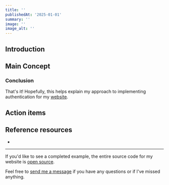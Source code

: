 ```yaml
---
title: ''
publishedAt: '2025-01-01'
summary: ''
image: ''
image_alt: ''
---
```


## Introduction

<!--
- Start with a clear and gripping headline to stir up interest
- Tell your readers what they will gain or learn from your article
- Include number from statistics to build trust
-->

## Main Concept

<!--
- outline structure
- write sub-headings
- Add images
- Bulleted list
- bold and italic
- code snippets
- deeper level of sub-headings
 -->

### Conclusion

<!--
- Short recap
- My opinion and experience
- Ask about their opinion
 -->

That's it! Hopefully, this helps explain my approach to implementing authentication for my [website](https://www.brian-lau.ca).

## Action items

<!-- Things that be worked on -->

## Reference resources

- []()

---

If you'd like to see a completed example, the entire source code for my website is [open source](https://github.com/wtLau).

Feel free to [send me a message](https://www.brian-lau.ca/contact) if you have any questions or if I've missed anything.
